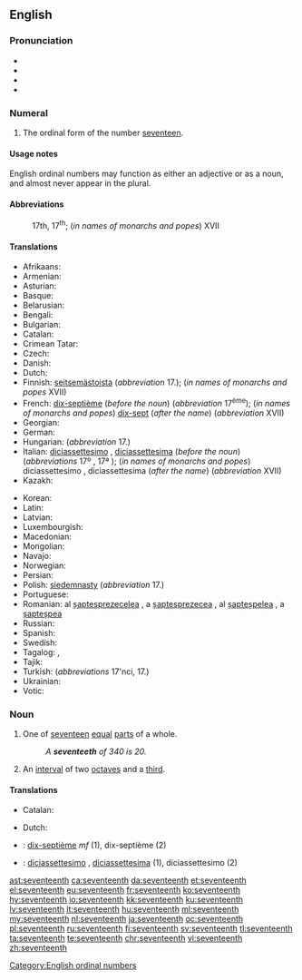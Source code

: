 ==English==
{{number box|en|17}}

===Pronunciation===
* {{IPA|/ˌsɛvənˈtiːnθ/|lang=en}}
* {{audio|en-us-seventeenth.ogg|Audio (US)|lang=en}}
* {{rhymes|iːnθ|lang=en}}
* {{hyphenation|sev|en|teenth|lang=en}}

===Numeral===
{{head|en|numeral}}

# {{context|ordinal|lang=en}} The ordinal form of the number [[seventeen]].

====Usage notes====
English ordinal numbers may function as either an adjective or as a noun, and almost never appear in the plural.

====Abbreviations====
: 17th, 17<sup>th</sup>; (''in names of monarchs and popes'') XVII

====Translations====
{{trans-top|ordinal number}}
* Afrikaans: {{t|af|sewentiende}}
* Armenian: {{t|hy|տասնյոթերորդ|sc=Armn}}
* Asturian: {{t+|ast|decimoséptimu}}
* Basque: {{t|eu|hamazazpigarren}}
* Belarusian: {{t|be|сямна́ццаты|m|sc=Cyrl}}
* Bengali: {{t|bn|সপ্তদশ}}
* Bulgarian: {{t|bg|седемнадесети|sc=Cyrl}}
* Catalan: {{t+|ca|dissetè|m}}
* Crimean Tatar: {{t|crh|on yedinci}}
* Czech: {{t|cs|sedmnáctý}}
* Danish: {{t+|da|syttende}}
* Dutch: {{t+|nl|zeventiende}}
* Finnish: [[seitsemästoista]] (''abbreviation'' 17.); (''in names of monarchs and popes'' XVII)
* French: [[dix-septième]] (''before the noun'') (''abbreviation'' 17<sup>ème</sup>); (''in names of monarchs and popes'') [[dix-sept]] (''after the name'') (''abbreviation'' XVII)
* Georgian: {{t|ka|მეჩვიდმეტე|sc=Geor}}
* German: {{t+|de|siebzehnter}}
* Hungarian: {{t+|hu|tizenhetedik}} (''abbreviation'' 17.)
* Italian: [[diciassettesimo]] {{g|m}}, [[diciassettesima]] {{g|f}} (''before the noun'') (''abbreviations'' 17º {{g|m}}, 17ª {{g|f}}); (''in names of monarchs and popes'') diciassettesimo {{g|m}}, diciassettesima {{g|f}} (''after the name'') (''abbreviation'' XVII)
* Kazakh: {{t|kk|он жетінші|sc=Cyrl}}
{{trans-mid}}
* Korean: {{t+|ko|열일곱째|tr=yeolilgopjjae|sc=Hang}}
* Latin: {{t|la|septmus decimus}}
* Latvian: {{t+|lv|septiņpadsmitais|m}}
* Luxembourgish: {{t|lb|siwwenzéngt}}
* Macedonian: {{t|mk|седумнаесетти|sc=Cyrl}}
* Mongolian: {{t|mn|арван долдугаар|sc=Cyrl}}
* Navajo: {{t|nv|tsostsʼidtsʼáadah góneʼ}}
* Norwegian: {{t|no|syttende}}
* Persian: {{t|fa|هفدهم|tr=hefdahom|sc=fa-Arab}}
* Polish: [[siedemnasty]] (''abbreviation'' 17.)
* Portuguese: {{t|pt|décimo sétimo}}
* Romanian: al [[șaptesprezecelea]] {{g|m}}, a [[șaptesprezecea]] {{g|f}}, al [[șapteșpelea]] {{qualifier|m, informal}}, a [[șapteșpea]] {{qualifier|f, informal}}
* Russian: {{t+|ru|семна́дцатый}}
* Spanish: {{t+|es|decimoséptimo}}
* Swedish: {{t+|sv|sjuttonde}}
* Tagalog: {{t|tl|panlabimpito}}, {{t|tl|ikalabimpito}}
* Tajik: {{t|tg|ҳабдаҳум|sc=Cyrl}}
* Turkish: {{t|tr|on yedinci}} (''abbreviations'' 17'nci, 17.)
* Ukrainian: {{t+|uk|сімна́дцятий|m|sc=Cyrl}}
* Votic: {{t|vot|seitseetõššõmõz}}
{{trans-bottom}}

===Noun===
{{en-noun}}

# {{context|fractional|lang=en}} One of [[seventeen]] [[equal]] [[part]]s of a whole.
#: ''A '''seventeeth''' of 340 is 20.''
# {{context|music|lang=en}} An [[interval]] of two [[octave]]s and a [[third]].

====Translations====
{{trans-top|one of seventeen equal parts of a whole}}
* Catalan: {{t+|ca|dissetè|m}}
{{trans-mid}}
{{trans-bottom}}

{{checktrans-top}}
* Dutch: {{t-check|nl|zeventiende}}
* {{ttbc|fr}}: [[dix-septième]] ''mf'' (1), dix-septième {{g|m}} (2)
* {{ttbc|it}}: [[diciassettesimo]] {{g|m}}, [[diciassettesima]] {{g|f}} (1), diciassettesimo {{g|m}} (2)
{{trans-bottom}}

[[Category:English ordinal numbers]]

[[ast:seventeenth]]
[[ca:seventeenth]]
[[da:seventeenth]]
[[et:seventeenth]]
[[el:seventeenth]]
[[eu:seventeenth]]
[[fr:seventeenth]]
[[ko:seventeenth]]
[[hy:seventeenth]]
[[io:seventeenth]]
[[kk:seventeenth]]
[[ku:seventeenth]]
[[lv:seventeenth]]
[[lt:seventeenth]]
[[hu:seventeenth]]
[[ml:seventeenth]]
[[my:seventeenth]]
[[nl:seventeenth]]
[[ja:seventeenth]]
[[oc:seventeenth]]
[[pl:seventeenth]]
[[ru:seventeenth]]
[[fi:seventeenth]]
[[sv:seventeenth]]
[[tl:seventeenth]]
[[ta:seventeenth]]
[[te:seventeenth]]
[[chr:seventeenth]]
[[vi:seventeenth]]
[[zh:seventeenth]]